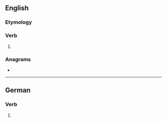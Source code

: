==English==

===Etymology===
{{suffix|turn|est|lang=en}}

===Verb===
{{head|en|verb form}}

# {{en-archaic second-person singular of|turn}}

===Anagrams===
* {{anagrams|en|a=enrsttu|Ruttens|entrust|nutters|test run}}

----

==German==

===Verb===
{{head|de|verb form}}

# {{de-verb form of|turnen|2|s|k1}}